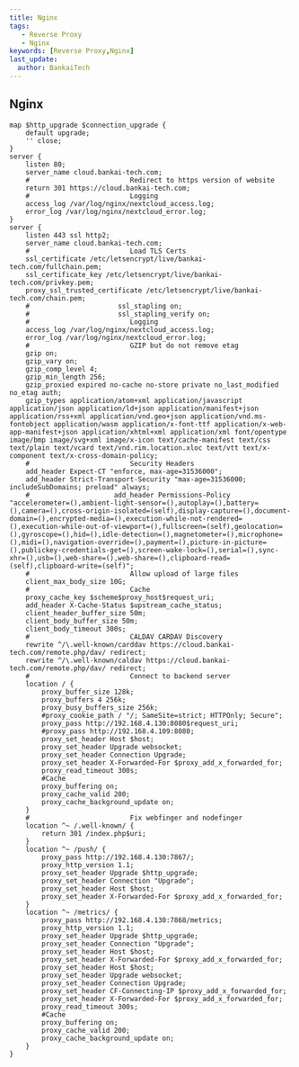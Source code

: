 ---
title: Nginx
tags:
   - Reverse Proxy
   - Nginx
keywords: [Reverse Proxy,Nginx]
last_update:
  author: BankaiTech
---

## Nginx
```
map $http_upgrade $connection_upgrade {
    default upgrade;
    '' close;
}
server {
    listen 80;
    server_name cloud.bankai-tech.com;
    #                         Redirect to https version of website
    return 301 https://cloud.bankai-tech.com;
    #                         Logging
    access_log /var/log/nginx/nextcloud_access.log;
    error_log /var/log/nginx/nextcloud_error.log;
}
server {
    listen 443 ssl http2;
    server_name cloud.bankai-tech.com;
    #                         Load TLS Certs
    ssl_certificate /etc/letsencrypt/live/bankai-tech.com/fullchain.pem;
    ssl_certificate_key /etc/letsencrypt/live/bankai-tech.com/privkey.pem;
    proxy_ssl_trusted_certificate /etc/letsencrypt/live/bankai-tech.com/chain.pem;
    #                      ssl_stapling on;
    #                      ssl_stapling_verify on;
    #                         Logging
    access_log /var/log/nginx/nextcloud_access.log;
    error_log /var/log/nginx/nextcloud_error.log;
    #                         GZIP but do not remove etag
    gzip on;
    gzip_vary on;
    gzip_comp_level 4;
    gzip_min_length 256;
    gzip_proxied expired no-cache no-store private no_last_modified no_etag auth;
    gzip_types application/atom+xml application/javascript application/json application/ld+json application/manifest+json application/rss+xml application/vnd.geo+json application/vnd.ms-fontobject application/wasm application/x-font-ttf application/x-web-app-manifest+json application/xhtml+xml application/xml font/opentype image/bmp image/svg+xml image/x-icon text/cache-manifest text/css text/plain text/vcard text/vnd.rim.location.xloc text/vtt text/x-component text/x-cross-domain-policy;
    #                         Security Headers
    add_header Expect-CT "enforce, max-age=31536000";
    add_header Strict-Transport-Security "max-age=31536000; includeSubDomains; preload" always;
    #                     add_header Permissions-Policy "accelerometer=(),ambient-light-sensor=(),autoplay=(),battery=(),camera=(),cross-origin-isolated=(self),display-capture=(),document-domain=(),encrypted-media=(),execution-while-not-rendered=(),execution-while-out-of-viewport=(),fullscreen=(self),geolocation=(),gyroscope=(),hid=(),idle-detection=(),magnetometer=(),microphone=(),midi=(),navigation-override=(),payment=(),picture-in-picture=(),publickey-credentials-get=(),screen-wake-lock=(),serial=(),sync-xhr=(),usb=(),web-share=(),web-share=(),clipboard-read=(self),clipboard-write=(self)";
    #                         Allow upload of large files
    client_max_body_size 10G;
    #                         Cache
    proxy_cache_key $scheme$proxy_host$request_uri;
    add_header X-Cache-Status $upstream_cache_status;
    client_header_buffer_size 50m;
    client_body_buffer_size 50m;
    client_body_timeout 300s;
    #                         CALDAV CARDAV Discovery
    rewrite ^/\.well-known/carddav https://cloud.bankai-tech.com/remote.php/dav/ redirect;
    rewrite ^/\.well-known/caldav https://cloud.bankai-tech.com/remote.php/dav/ redirect;
    #                         Connect to backend server
    location / {
        proxy_buffer_size 128k;
        proxy_buffers 4 256k;
        proxy_busy_buffers_size 256k;
        #proxy_cookie_path / "/; SameSite=strict; HTTPOnly; Secure";
        proxy_pass http://192.168.4.130:8080$request_uri;
        #proxy_pass http://192.168.4.109:8080;
        proxy_set_header Host $host;
        proxy_set_header Upgrade websocket;
        proxy_set_header Connection Upgrade;
        proxy_set_header X-Forwarded-For $proxy_add_x_forwarded_for;
        proxy_read_timeout 300s;
        #Cache
        proxy_buffering on;
        proxy_cache_valid 200;
        proxy_cache_background_update on;
    }
    #                         Fix webfinger and nodefinger
    location ^~ /.well-known/ {
        return 301 /index.php$uri;
    }
    location ^~ /push/ {
        proxy_pass http://192.168.4.130:7867/;
        proxy_http_version 1.1;
        proxy_set_header Upgrade $http_upgrade;
        proxy_set_header Connection "Upgrade";
        proxy_set_header Host $host;
        proxy_set_header X-Forwarded-For $proxy_add_x_forwarded_for;
    }
    location ^~ /metrics/ {
        proxy_pass http://192.168.4.130:7868/metrics;
        proxy_http_version 1.1;
        proxy_set_header Upgrade $http_upgrade;
        proxy_set_header Connection "Upgrade";
        proxy_set_header Host $host;
        proxy_set_header X-Forwarded-For $proxy_add_x_forwarded_for;
        proxy_set_header Host $host;
        proxy_set_header Upgrade websocket;
        proxy_set_header Connection Upgrade;
        proxy_set_header CF-Connecting-IP $proxy_add_x_forwarded_for;
        proxy_set_header X-Forwarded-For $proxy_add_x_forwarded_for;
        proxy_read_timeout 300s;
        #Cache
        proxy_buffering on;
        proxy_cache_valid 200;
        proxy_cache_background_update on;
    }
}
```
